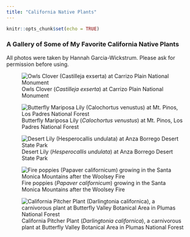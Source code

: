 ```yaml
---
title: "California Native Plants"
---
```


```r
knitr::opts_chunk$set(echo = TRUE)
```

### A Gallery of Some of My Favorite California Native Plants

All photos were taken by Hannah Garcia-Wickstrum. Please ask for permission before using. 

![Owls Clover (*Castilleja exserta*) at Carrizo Plain National Monument](plant_photos/owls_clover.jpeg)

![Butterfly Mariposa Lily (*Calochortus venustus*) at Mt. Pinos, Los Padres National Forest](plant_photos/c_venustus.jpeg)

![Desert Lily (*Hesperocallis undulata*) at Anza Borrego Desert State Park](plant_photos/lily_anza.png)

![Fire poppies (*Papaver californicum*) growing in the Santa Monica Mountains after the Woolsey Fire](plant_photos/fire_poppy.png)

![California Pitcher Plant (*Darlingtonia californica*), a carnivorous plant at Butterfly Valley Botanical Area in Plumas National Forest](plant_photos/darlingtonia.jpeg)